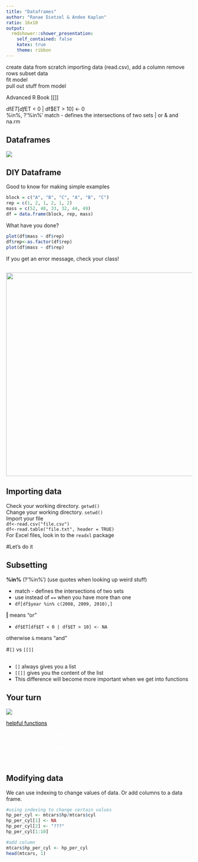 ```yaml
---
title: "Dataframes"
author: "Ranae Dietzel & Andee Kaplan"
ratio: 16x10
output:
  rmdshower::shower_presentation:
    self_contained: false
    katex: true
    theme: ribbon
---
```

create data from scratch
importing data (read.csv), 
add a column
remove rows
subset data  
fit model  
pull out stuff from model  

Advanced R Book [[]]  

df$ET[df$ET < 0 | df$ET > 10] <- 0  
%in%, ?'%in%' match - defines the intersections of two sets
| or
& and  
na.rm  



## Dataframes

![](images/pumpkin_spice.jpg) 

## DIY Dataframe

Good to know for making simple examples  

```r
block = c("A", "B", "C", "A", "B", "C")
rep = c(1, 2, 1, 2, 1, 2)
mass = c(52, 48, 33, 32, 44, 49)
df = data.frame(block, rep, mass)
```
 
What have you done?  
```r
plot(df$mass ~ df$rep)
df$rep<-as.factor(df$rep)
plot(df$mass ~ df$rep)
```

If you get an error message, check your class!

##  

<center><img src="images/checkyoself.jpg" width="550px"/></center> 

## Importing data  

Check your working directory. 
`getwd()`  
Change your working directory.
`setwd()`  
Import your file  
`df<-read.csv("file.csv")`  
`df<-read.table("file.txt", header = TRUE)`  
For Excel files, look in to the `readxl` package  

#Let's do it  

## Subsetting  

**%in%** (?'%in%') (use quotes when looking up weird stuff)

* match - defines the intersections of two sets  
* use instead of `==` when you have more than one    
* `df[df$year %in% c(2008, 2009, 2010),]`   

**|** means "or" 

* `df$ET[df$ET < 0 | df$ET > 10] <- NA`

otherwise `&` means "and"  

#`[]` vs `[[]]`

##  
* `[]` always gives you a list  
* `[[]]` gives you the content of the list  
* This difference will become more important when we get into functions









## Your turn { .cover .white }

<!-- image source https://www.flickr.com/photos/ollemhebb/16691684354/in/photolist-rqZfeh-dB2HGy-j4rtWV-cswQCb-bnmKUX-rurYD7-5vmdw6-7iHPtj-bvggjZ-7nwAyK-oVZdhD-acwkds-dqAf8f-e4z5Jk-6PBenY-dSAYZ9-5vmcGR-e4z7be-cyGrpE-7WLPaw-5vmdnn-8ciEWU-5vmcDa-o2NbGq-dxpJTW-cyGt4d-dZy9Sm-dZssjK-oVZ3SB-5BtrCp-e4z5Mk-6bvjNs-8cfk5H-dzTiW2-7Yfj3T-9mraHV-5XmJTS-aDtnzj-ruXg4M-ecF3x2-aAU6Fg-bsQosb-Hgh9UM-kJti5g-ifdCE4-ceXXhf-7AdkFZ-aEDYpr-otaizi-sa1Phn -->
<img src="images/your_turn.jpg" class="cover height" />

<p>
<a style="color:black" href="https://cran.r-project.org/doc/contrib/Short-refcard.pdf" target="_blank">helpful functions</a>
</p>

<ol style="color:white">
<li>Use the `rep` function to create and store a vector containing 111222333444555</li>
<li>Use the `rep` function to create and store a vector containing 123451234512345</li>
<li>What is the third power of each integer from 1 to 50?</li>
</ol>


## Modifying data

We can use indexing to change values of data. Or add columns to a data frame.

```r
#using indexing to change certain values
hp_per_cyl <- mtcars$hp/mtcars$cyl
hp_per_cyl[1] <- NA
hp_per_cyl[2] <- "???"
hp_per_cyl[1:10]

#add column
mtcars$hp_per_cyl <- hp_per_cyl
head(mtcars, 1)
```

